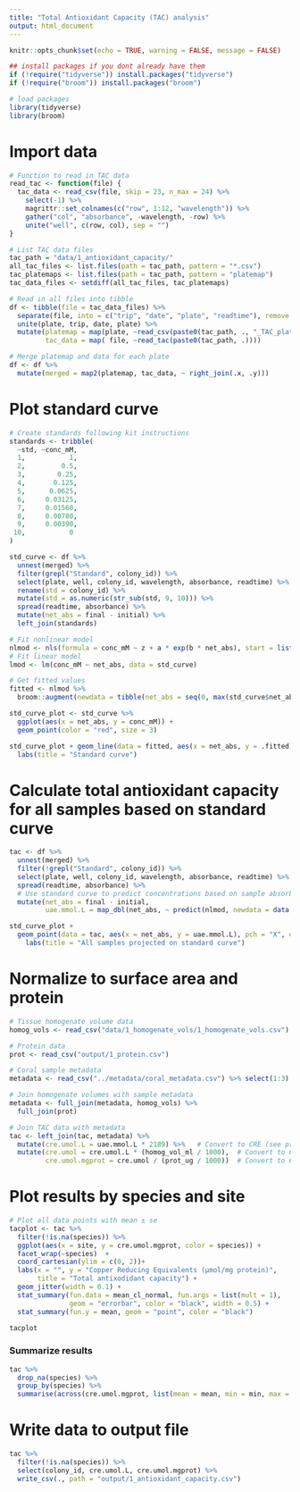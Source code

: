 ```yaml
---
title: "Total Antioxidant Capacity (TAC) analysis"
output: html_document
---
```


```r
knitr::opts_chunk$set(echo = TRUE, warning = FALSE, message = FALSE)

## install packages if you dont already have them
if (!require("tidyverse")) install.packages("tidyverse")
if (!require("broom")) install.packages("broom")

# load packages
library(tidyverse)
library(broom)
```

# Import data
```r
# Function to read in TAC data
read_tac <- function(file) {
  tac_data <- read_csv(file, skip = 23, n_max = 24) %>%
    select(-1) %>%
    magrittr::set_colnames(c("row", 1:12, "wavelength")) %>%
    gather("col", "absorbance", -wavelength, -row) %>%
    unite("well", c(row, col), sep = "")
}

# List TAC data files
tac_path = "data/1_antioxidant_capacity/"                                                 # Path to TAC data directory
all_tac_files <- list.files(path = tac_path, pattern = "*.csv")          # List all files in directory
tac_platemaps <- list.files(path = tac_path, pattern = "platemap")       # List platemap files
tac_data_files <- setdiff(all_tac_files, tac_platemaps)                  # List data files

# Read in all files into tibble
df <- tibble(file = tac_data_files) %>%
  separate(file, into = c("trip", "date", "plate", "readtime"), remove = FALSE) %>%
  unite(plate, trip, date, plate) %>%
  mutate(platemap = map(plate, ~read_csv(paste0(tac_path, ., "_TAC_platemap.csv"))),
         tac_data = map( file, ~read_tac(paste0(tac_path, .))))

# Merge platemap and data for each plate
df <- df %>%
  mutate(merged = map2(platemap, tac_data, ~ right_join(.x, .y)))
```

# Plot standard curve
```r
# Create standards following kit instructions
standards <- tribble(
  ~std, ~conc_mM,
  1,           1,
  2,         0.5,
  3,        0.25,
  4,       0.125,
  5,      0.0625,
  6,     0.03125,
  7,     0.01560,
  8,     0.00780,
  9,     0.00390,
 10,           0
)

std_curve <- df %>%
  unnest(merged) %>%
  filter(grepl("Standard", colony_id)) %>%
  select(plate, well, colony_id, wavelength, absorbance, readtime) %>%
  rename(std = colony_id) %>%
  mutate(std = as.numeric(str_sub(std, 9, 10))) %>%
  spread(readtime, absorbance) %>%
  mutate(net_abs = final - initial) %>%
  left_join(standards)

# Fit nonlinear model
nlmod <- nls(formula = conc_mM ~ z + a * exp(b * net_abs), start = list(z = 0, a = 1, b = 1), data = std_curve)
# Fit linear model
lmod <- lm(conc_mM ~ net_abs, data = std_curve)

# Get fitted values
fitted <- nlmod %>% 
  broom::augment(newdata = tibble(net_abs = seq(0, max(std_curve$net_abs), 0.005)))

std_curve_plot <- std_curve %>%
  ggplot(aes(x = net_abs, y = conc_mM)) +
  geom_point(color = "red", size = 3)

std_curve_plot + geom_line(data = fitted, aes(x = net_abs, y = .fitted)) +
  labs(title = "Standard curve")
```

# Calculate total antioxidant capacity for all samples based on standard curve
```r
tac <- df %>%
  unnest(merged) %>%
  filter(!grepl("Standard", colony_id)) %>%
  select(plate, well, colony_id, wavelength, absorbance, readtime) %>%
  spread(readtime, absorbance) %>%
  # Use standard curve to predict concentrations based on sample absorbance values
  mutate(net_abs = final - initial,
         uae.mmol.L = map_dbl(net_abs, ~ predict(nlmod, newdata = data.frame(net_abs = .))))

std_curve_plot +
  geom_point(data = tac, aes(x = net_abs, y = uae.mmol.L), pch = "X", cex = 3, alpha = 0.3) +
    labs(title = "All samples projected on standard curve")
```

# Normalize to surface area and protein
```r
# Tissue homogenate volume data
homog_vols <- read_csv("data/1_homogenate_vols/1_homogenate_vols.csv") %>% select(1:2)

# Protein data
prot <- read_csv("output/1_protein.csv")

# Coral sample metadata
metadata <- read_csv("../metadata/coral_metadata.csv") %>% select(1:3)

# Join homogenate volumes with sample metadata
metadata <- full_join(metadata, homog_vols) %>%
  full_join(prot)

# Join TAC data with metadata
tac <- left_join(tac, metadata) %>%
  mutate(cre.umol.L = uae.mmol.L * 2189) %>%   # Convert to CRE (see product manual) per unit sample volume
  mutate(cre.umol = cre.umol.L * (homog_vol_ml / 1000),  # Convert to CRE per coral by multiplying by homog. vol.
         cre.umol.mgprot = cre.umol / (prot_ug / 1000))  # Convert to CRE per mg protein by dividing by total protein
```

# Plot results by species and site
```r
# Plot all data points with mean ± se
tacplot <- tac %>%
  filter(!is.na(species)) %>%
  ggplot(aes(x = site, y = cre.umol.mgprot, color = species)) +
  facet_wrap(~species)  +
  coord_cartesian(ylim = c(0, 2))+
  labs(x = "", y = "Copper Reducing Equivalents (µmol/mg protein)",
       title = "Total antixodidant capacity") +
  geom_jitter(width = 0.1) +                                            # Plot all points
  stat_summary(fun.data = mean_cl_normal, fun.args = list(mult = 1),    # Plot standard error
               geom = "errorbar", color = "black", width = 0.5) +
  stat_summary(fun.y = mean, geom = "point", color = "black")           # Plot mean

tacplot
```

### Summarize results
```r
tac %>% 
  drop_na(species) %>%
  group_by(species) %>%
  summarise(across(cre.umol.mgprot, list(mean = mean, min = min, max = max), na.rm = TRUE))
```

# Write data to output file
```r
tac %>%
  filter(!is.na(species)) %>%
  select(colony_id, cre.umol.L, cre.umol.mgprot) %>%
  write_csv(., path = "output/1_antioxidant_capacity.csv")
```


